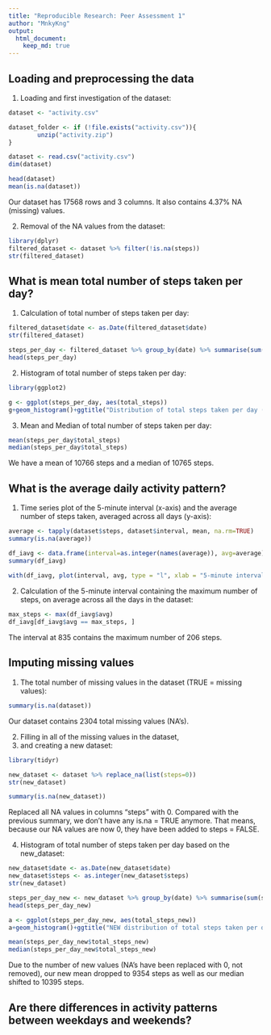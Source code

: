 ```yaml
---
title: "Reproducible Research: Peer Assessment 1"
author: "MnkyKng"
output: 
  html_document:
    keep_md: true
---
```



## Loading and preprocessing the data
1. Loading and first investigation of the dataset:  
```r
dataset <- "activity.csv"

dataset_folder <- if (!file.exists("activity.csv")){
        unzip("activity.zip")
}

dataset <- read.csv("activity.csv")
dim(dataset)

head(dataset)
mean(is.na(dataset))
```
Our dataset has 17568 rows and 3 columns. It also contains 4.37% NA (missing) values.  

2. Removal of the NA values from the dataset:  
```r
library(dplyr)
filtered_dataset <- dataset %>% filter(!is.na(steps))
str(filtered_dataset)
```


## What is mean total number of steps taken per day?
1. Calculation of total number of steps taken per day:    
```r
filtered_dataset$date <- as.Date(filtered_dataset$date)
str(filtered_dataset)

steps_per_day <- filtered_dataset %>% group_by(date) %>% summarise(sum(steps)) %>% rename(total_steps='sum(steps)')
head(steps_per_day)
```

2. Histogram of total number of steps taken per day:   
```r
library(ggplot2)

g <- ggplot(steps_per_day, aes(total_steps))
g+geom_histogram()+ggtitle("Distribution of total steps taken per day (NA values removed)")+xlab("Total steps taken per day")+ylab("Frequency")
```

3. Mean and Median of total number of steps taken per day:   
```r
mean(steps_per_day$total_steps)
median(steps_per_day$total_steps)
```
We have a mean of 10766 steps and a median of 10765 steps.


## What is the average daily activity pattern?
1. Time series plot of the 5-minute interval (x-axis) and the average number of steps taken, averaged across all days (y-axis):  
```r
average <- tapply(dataset$steps, dataset$interval, mean, na.rm=TRUE)
summary(is.na(average))

df_iavg <- data.frame(interval=as.integer(names(average)), avg=average)
summary(df_iavg)
        
with(df_iavg, plot(interval, avg, type = "l", xlab = "5-minute interval", ylab = "Average number of steps"))
```

2. Calculation of the 5-minute interval containing the maximum number of steps, on average across all the days in the dataset:  
```r
max_steps <- max(df_iavg$avg)
df_iavg[df_iavg$avg == max_steps, ]
```
The interval at 835 contains the maximum number of 206 steps.


## Imputing missing values
1. The total number of missing values in the dataset (TRUE = missing values):  
```r
summary(is.na(dataset))
```
Our dataset contains 2304 total missing values (NA's).

2. Filling in all of the missing values in the dataset,   
3. and creating a new dataset:   
```r
library(tidyr)

new_dataset <- dataset %>% replace_na(list(steps=0))
str(new_dataset)

summary(is.na(new_dataset))
```
Replaced all NA values in columns "steps" with 0. Compared with the previous summary, we don't have any is.na = TRUE anymore. That means, because our NA values are now 0, they have been added to steps = FALSE.  

4. Histogram of total number of steps taken per day based on the new_dataset:
```r
new_dataset$date <- as.Date(new_dataset$date)
new_dataset$steps <- as.integer(new_dataset$steps)
str(new_dataset)

steps_per_day_new <- new_dataset %>% group_by(date) %>% summarise(sum(steps)) %>% rename(total_steps_new ='sum(steps)')
head(steps_per_day_new)

a <- ggplot(steps_per_day_new, aes(total_steps_new))
a+geom_histogram()+ggtitle("NEW distribution of total steps taken per day (NA values replaced with 0)")+xlab("Total steps taken per day")+ylab("Frequency")

mean(steps_per_day_new$total_steps_new)
median(steps_per_day_new$total_steps_new)
```
Due to the number of new values (NA's have been replaced with 0, not removed), our new mean dropped to 9354 steps as well as our median shifted to 10395 steps.


## Are there differences in activity patterns between weekdays and weekends?

